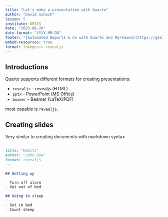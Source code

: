 ```yaml
---
title: "Let's make a presentation with Quarto"
author: "David Schoch"
lesson: 5
institute: GESIS
date: "2023-06-20"
date-format: "YYYY-MM-DD"
footer: "[Automated Reports & Co with Quarto and Markdown](https://gesiscss.github.io/quarto-workshop/)"
embed-resources: true
format: fakegesis-revealjs
---
```


## Introductions

Quarto supports different formats for creating presentations:

- `revealjs` - revealjs (HTML)
- `pptx` - PowerPoint (MS Office)
- `beamer` - Beamer (LaTeX/PDF)

most capable is `revealjs`.  

## Creating slides

Very similar to creating documents with markdown syntax

```.markdown
---
title: "Habits"
author: "John Doe"
format: revealjs
---

## Getting up

- Turn off alarm
- Get out of bed

## Going to sleep

- Get in bed
- Count sheep
```
